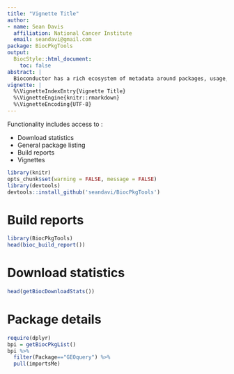 ```yaml
---
title: "Vignette Title"
author:
- name: Sean Davis
  affiliation: National Cancer Institute
  email: seandavi@gmail.com
package: BiocPkgTools
output:
  BiocStyle::html_document:
    toc: false
abstract: |
  Bioconductor has a rich ecosystem of metadata around packages, usage, and build status. This package is a simple collection of functions to access that metadata from R in a tidy data format. The goal is to expose metadata for data mining and value-added functionality such as package searching, text mining, and analytics on packages. 
vignette: |
  %\VignetteIndexEntry{Vignette Title}
  %\VignetteEngine{knitr::rmarkdown}
  %\VignetteEncoding{UTF-8}
---
```



Functionality includes access to :

- Download statistics
- General package listing
- Build reports
- Vignettes

```r
library(knitr)
opts_chunk$set(warning = FALSE, message = FALSE)
library(devtools)
devtools::install_github('seandavi/BiocPkgTools')
```

# Build reports

```r
library(BiocPkgTools)
head(bioc_build_report())
```

# Download statistics

```r
head(getBiocDownloadStats())
```

# Package details

```r
require(dplyr)
bpi = getBiocPkgList()
bpi %>% 
  filter(Package=="GEOquery") %>%
  pull(importsMe)
```

